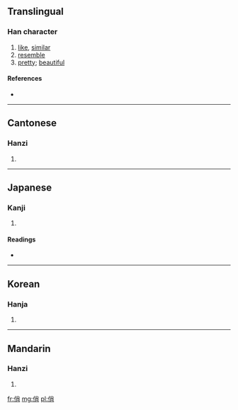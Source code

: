==Translingual==

===Han character===
{{Han char|rn=9|rad=人|as=07|sn=9|four=2922<sub>7</sub>|canj=人火月 (OFB)}}

# [[like]], [[similar]]
# [[resemble]]
# [[pretty]]; [[beautiful]]

====References====
* {{Han ref|kx=0104.220|dkj=00680|dj=0221.060|hdz=10159.030|uh=4FCF|ud=20431|bh=AB4E|bd=43854}}

----

==Cantonese==

===Hanzi===
{{yue-hanzi|jyut=|y=chiu3}}

# {{defn|Cantonese|sort=人07}}

----

==Japanese==

===Kanji===
{{ja-kanji|grade=|rs=人07}}

# {{defn|Japanese|sort=人07}}

====Readings====
* {{ja-readings|on=[[せう]] (seu)|kun=[[にる]] (niru), [[かたどる]] (katadoru), [[みめといさま]] (mimetoisama)}}

----

==Korean==

===Hanja===
{{ko-hanja|hangeul=소|rv=so|mr=so}}

# {{defn|Korean|sort=人07}}

----

==Mandarin==

===Hanzi===
{{cmn-hanzi|pin=[[qiào]] ([[qiao4]])|wg=ch'iao<sup>4</sup>}}

# {{defn|Mandarin|sort=人07}}

[[fr:俏]]
[[mg:俏]]
[[pl:俏]]